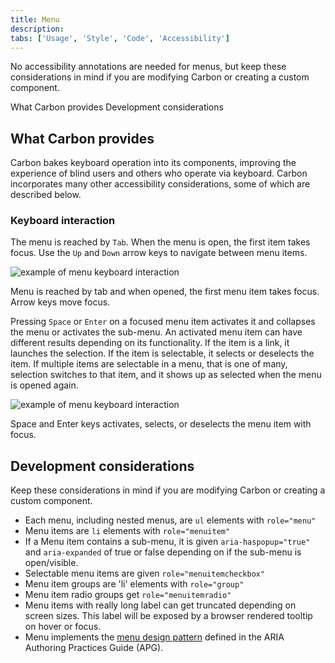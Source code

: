 ```yaml
---
title: Menu
description:
tabs: ['Usage', 'Style', 'Code', 'Accessibility']
---
```



<PageDescription>

No accessibility annotations are needed for menus, but keep these considerations
in mind if you are modifying Carbon or creating a custom component.

</PageDescription>

<AnchorLinks>

<AnchorLink>What Carbon provides</AnchorLink>
<AnchorLink>Development considerations</AnchorLink>

</AnchorLinks>

## What Carbon provides

Carbon bakes keyboard operation into its components, improving the experience of
blind users and others who operate via keyboard. Carbon incorporates many other
accessibility considerations, some of which are described below.

### Keyboard interaction

The menu is reached by `Tab`. When the menu is open, the first item takes focus.
Use the `Up` and `Down` arrow keys to navigate between menu items.

<Row>

<Column colLg={8}>

![example of menu keyboard interaction](images/accessibility-menu-1.png)

<Caption>
  Menu is reached by tab and when opened, the first menu item takes focus. Arrow
  keys move focus.
</Caption>

</Column>
</Row>

Pressing `Space` or `Enter` on a focused menu item activates it and collapses
the menu or activates the sub-menu. An activated menu item can have different
results depending on its functionality. If the item is a link, it launches the
selection. If the item is selectable, it selects or deselects the item. If
multiple items are selectable in a menu, that is one of many, selection switches
to that item, and it shows up as selected when the menu is opened again.

<Row>
<Column colLg={8}>

![example of menu keyboard interaction](images/accessibility-menu-2.png)

<Caption>
  Space and Enter keys activates, selects, or deselects the menu item with focus.
</Caption>

</Column>
</Row>

## Development considerations

Keep these considerations in mind if you are modifying Carbon or creating a
custom component.

- Each menu, including nested menus, are `ul` elements with `role="menu"`
- Menu items are `li` elements with `role="menuitem"`
- If a Menu item contains a sub-menu, it is given `aria-haspopup="true"` and
  `aria-expanded` of true or false depending on if the sub-menu is open/visible.
- Selectable menu items are given `role="menuitemcheckbox"`
- Menu item groups are 'li' elements with `role="group"`
- Menu item radio groups get `role="menuitemradio"`
- Menu items with really long label can get truncated depending on screen sizes.
  This label will be exposed by a browser rendered tooltip on hover or focus.
- Menu implements the
  [menu design pattern](https://www.w3.org/WAI/ARIA/apg/patterns/menubar/)
  defined in the ARIA Authoring Practices Guide (APG).

<A11yStatus layout="table" components="Menu" />
